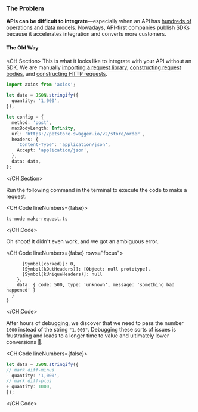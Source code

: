 ### The Problem

**APIs can be difficult to integrate**—especially when an API has <a
href="/blog/what-is-an-sdk#why-do-developers-need-help-integrating-apis"
target="_blank">hundreds of operations and data models</a>. Nowadays,
API-first companies publish SDKs because it accelerates integration and converts
more customers.

#### The Old Way

<CH.Section>
This is what it looks like to integrate with your API without an SDK. We are
manually [importing a request library](focus://1), [constructing request
bodies](focus://3:5), and [constructing HTTP requests](focus://7:16).
```typescript make-request.ts
import axios from 'axios';

let data = JSON.stringify({
  quantity: '1,000',
});

let config = {
  method: 'post',
  maxBodyLength: Infinity,
  url: 'https://petstore.swagger.io/v2/store/order',
  headers: {
    'Content-Type': 'application/json',
    Accept: 'application/json',
  },
  data: data,
};
```
</CH.Section>

Run the following command in the terminal to execute the code to make a request.

<CH.Code lineNumbers={false}>
```shell Terminal
ts-node make-request.ts
```
</CH.Code>

Oh shoot! It didn't even work, and we got an ambiguous error.

<CH.Code lineNumbers={false} rows="focus">
```shell Terminal focus=5
      [Symbol(corked)]: 0,
      [Symbol(kOutHeaders)]: [Object: null prototype],
      [Symbol(kUniqueHeaders)]: null
    },
    data: { code: 500, type: 'unknown', message: 'something bad happened' }
  }
}
```
</CH.Code>

After hours of debugging, we discover that we need to pass the number `1000`
instead of the string `"1,000"`.  Debugging these sorts of issues is frustrating
and leads to a longer time to value and ultimately lower conversions 😤.

<CH.Code lineNumbers={false}>
```typescript make-request.ts
let data = JSON.stringify({
// mark diff-minus
- quantity: '1,000',
// mark diff-plus
+ quantity: 1000,
});
```
</CH.Code>
